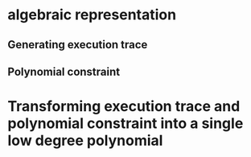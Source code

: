 # algebraic representation
## Generating execution trace
## Polynomial constraint
# Transforming execution trace and polynomial constraint into a single low degree polynomial
